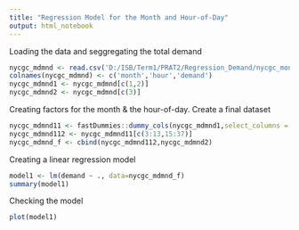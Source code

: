 ---
title: "Regression Model for the Month and Hour-of-Day"
output: html_notebook
---

Loading the data and seggregating the total demand

```{r}
nycgc_mdmnd <- read.csv('D:/ISB/Term1/PRAT2/Regression_Demand/nycgc_month_hour_demand.csv')
colnames(nycgc_mdmnd) <- c('month','hour','demand')
nycgc_mdmnd1 <- nycgc_mdmnd[c(1,2)]
nycgc_mdmnd2 <- nycgc_mdmnd[c(3)]
```

Creating factors for the month & the hour-of-day. Create a final dataset

```{r}
nycgc_mdmnd11 <- fastDummies::dummy_cols(nycgc_mdmnd1,select_columns = c('month','hour'))
nycgc_mdmnd112 <- nycgc_mdmnd11[c(3:13,15:37)]
nycgc_mdmnd_f <- cbind(nycgc_mdmnd112,nycgc_mdmnd2)
```

Creating a linear regression model

```{r}
model1 <- lm(demand ~ ., data=nycgc_mdmnd_f)
summary(model1)

```

Checking the model
```{r}
plot(model1)
```
